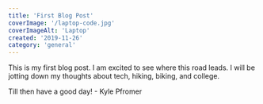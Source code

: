 ```yaml
---
title: 'First Blog Post'
coverImage: '/laptop-code.jpg'
coverImageAlt: 'Laptop'
created: '2019-11-26'
category: 'general'
---
```


This is my first blog post. I am excited to see where this road leads. I will be jotting down my
thoughts about tech, hiking, biking, and college.

Till then have a good day! - Kyle Pfromer
